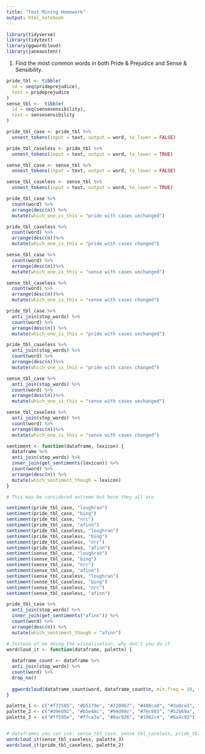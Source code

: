 ```yaml
---
title: "Text Mining Homework"
output: html_notebook
---
```

```r
library(tidyverse)
library(tidytext)
library(ggwordcloud)
library(janeaustenr)
```

1.
Find the most common words in both Pride & Prejudice and Sense & Sensibility.

```r
pride_tbl <- tibble(
  id = seq(prideprejudice),
  text = prideprejudice
)
sense_tbl <-  tibble(
  id = seq(sensesensibility),
  text = sensesensibility
)
```

```r
pride_tbl_case <- pride_tbl %>% 
  unnest_tokens(input = text, output = word, to_lower = FALSE)

pride_tbl_caseless <- pride_tbl %>% 
  unnest_tokens(input = text, output = word, to_lower = TRUE)

sense_tbl_case <- sense_tbl %>% 
  unnest_tokens(input = text, output = word, to_lower = FALSE)

sense_tbl_caseless <- sense_tbl %>% 
  unnest_tokens(input = text, output = word, to_lower = TRUE)
```

```r
pride_tbl_case %>% 
  count(word) %>% 
  arrange(desc(n)) %>% 
  mutate(which_one_is_this = "pride with cases unchanged")

pride_tbl_caseless %>% 
  count(word) %>% 
  arrange(desc(n))%>% 
  mutate(which_one_is_this = "pride with cases changed")

sense_tbl_case %>% 
  count(word) %>% 
  arrange(desc(n))%>% 
  mutate(which_one_is_this = "sense with cases unchanged")

sense_tbl_caseless %>% 
  count(word) %>% 
  arrange(desc(n))%>% 
  mutate(which_one_is_this = "sense with cases changed")
```

```r
pride_tbl_case %>% 
  anti_join(stop_words) %>% 
  count(word) %>%  
  arrange(desc(n)) %>% 
  mutate(which_one_is_this = "pride with cases unchanged")

pride_tbl_caseless %>% 
  anti_join(stop_words) %>% 
  count(word) %>% 
  arrange(desc(n))%>% 
  mutate(which_one_is_this = "pride with cases changed")

sense_tbl_case %>% 
  anti_join(stop_words) %>% 
  count(word) %>% 
  arrange(desc(n))%>% 
  mutate(which_one_is_this = "sense with cases unchanged")

sense_tbl_caseless %>% 
  anti_join(stop_words) %>% 
  count(word) %>% 
  arrange(desc(n))%>% 
  mutate(which_one_is_this = "sense with cases changed")
```

```r
sentiment <- function(dataframe, lexicon) {
  dataframe %>% 
  anti_join(stop_words) %>% 
  inner_join(get_sentiments(lexicon)) %>% 
  count(word) %>%  
  arrange(desc(n)) %>% 
  mutate(which_sentiment_though = lexicon)
}

# This may be considered extreme but here they all are 

sentiment(pride_tbl_case, "loughran")
sentiment(pride_tbl_case, "bing")
sentiment(pride_tbl_case, "nrc")
sentiment(pride_tbl_case, "afinn")
sentiment(pride_tbl_caseless, "loughran")
sentiment(pride_tbl_caseless, "bing")
sentiment(pride_tbl_caseless, "nrc")
sentiment(pride_tbl_caseless, "afinn")
sentiment(sense_tbl_case, "loughran")
sentiment(sense_tbl_case, "bing")
sentiment(sense_tbl_case, "nrc")
sentiment(sense_tbl_case, "afinn")
sentiment(sense_tbl_caseless, "loughran")
sentiment(sense_tbl_caseless, "bing")
sentiment(sense_tbl_caseless, "nrc")
sentiment(sense_tbl_caseless, "afinn")
```


```r
pride_tbl_case %>% 
  anti_join(stop_words) %>% 
  inner_join(get_sentiments("afinn")) %>% 
  count(word) %>%  
  arrange(desc(n)) %>% 
  mutate(which_sentiment_though = "afinn")
```
```r
# Instead of me doing the visualisation, why don't you do it
wordcloud_it <- function(dataframe, palette) {
  
  dataframe_count <- dataframe %>% 
  anti_join(stop_words) %>% 
  count(word) %>% 
  drop_na()
  
  ggwordcloud(dataframe_count$word, dataframe_count$n, min.freq = 10, random.color = TRUE, colors = palette)
}

palette_1 <- c("#f72585", "#b5179e", "#7209b7", "#480ca8", "#3a0ca3", "#3f37c9", "#4361ee", "#4895ef", "#4cc9f0")
palette_2 <- c("#d9ed92", "#b5e48c", "#99d98c", "#76c893", "#52b69a", "#34a0a4", "#168aad", "#1a759f", "#1e6091", "#184e77")
palette_3 <- c("#ff595e", "#ffca3a", "#8ac926", "#1982c4", "#6a4c93")


# dataframes you can use: sense_tbl_case, sense_tbl_caseless, pride_tbl_case, pride_tbl_caseless
wordcloud_it(sense_tbl_caseless, palette_3)
wordcloud_it(pride_tbl_caseless, palette_2)

```

